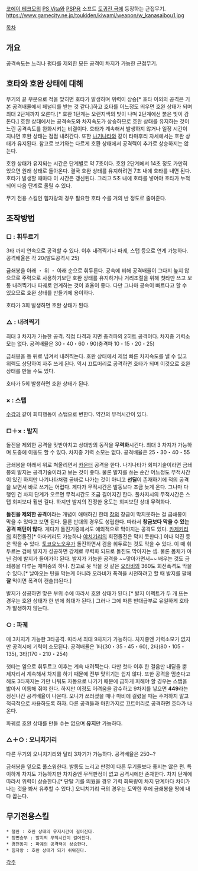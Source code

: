 [[코에이 테크모]]의 [[PS Vita]]와 [[PSP]]용 소프트 [[토귀전 극]]에 등장하는 근접무기.
https://www.gamecity.ne.jp/toukiden/kiwami/weapon/w_kanasaibou1.jpg

[[목차]]

== 개요 ==
공격속도는 느리나 평타를 제외한 모든 공격이 차지가 가능한 근접무기.

== 호타와 호완 상태에 대해 ==
무기의 끝 부분으로 적을 맞히면 호타가 발생하며 위력이 상승[* 호타 이외의 공격은 기본 공격배율에서 페널티를 받는 것 같다.]하고 호타를 어느정도 띄우면 호완 상태가 되며 최대 2단계까지 오른다.[* 호완 1단계는 오랜지색의 빛이 나며 2단계에선 붉은 빛이 감돈다.] 호완 상태에서는 공격속도와 차지속도가 상승하므로 호완 상태를 유지하는 것이 느린 공격속도를 완화시키는 비결이다. 호타가 계속해서 발생하지 않거나 일정 시간이 지나면 호완 상태는 점점 내려간다. 또한 [[나기나타(토귀전)|나기나타]]와 같이 타마후리 자세에서는 호완 상태가 유지된다. 참고로 보기와는 다르게 호환 상태에서 공격력이 추가로 상승하지는 않는다.

호완 상태가 유지되는 시간은 단계별로 약 7초이다. 호완 2단계에서 14초 정도 가만히 있으면 원래 상태로 돌아온다. 결국 호완 상태를 유지하려면 7초 내에 호타를 내면 된다. 호타가 발생할 때마다 이 시간은 갱신된다. 그리고 5초 내에 호타를 넣어야 호타가 누적되어 다음 단계로 올릴 수 있다.

무기 전용 스킬인 힘자랑의 경우 필요한 호타 수를 거의 반 정도로 줄여준다.

== 조작방법 ==
=== □ : 휘두르기 ===
3타 까지 연속으로 공격할 수 있다. 이후 내려찍기나 파궤, 스탭 등으로 연계 가능하다. 공격배율은 각 20(발도공격시 25)

금쇄봉을 아래 ・ 위 ・ 아래 순으로 휘두른다. 공속에 비해 공격배율이 그다지 높지 않으므로 주력으로 사용하기보단 호완 상태를 유지하거나 거리조절을 위해 첫타만 쓰고 보통 내려찍기나 파궤로 연계하는 것이 효율이 좋다. 다만 그나마 공속이 빠르다고 할 수 있으므로 호완 상태를 만들기에 용이하다.

호타가 3회 발생하면 호완 상태가 된다.

=== △ : 내려찍기 ===
최대 3 차지가 가능한 공격. 직접 타격과 지면 충격파의 2히트 공격이다. 차지중 기력소모는 없다. 공격배율은 30・40・60・90(충격파 10・15・20・25)

금쇄봉을 등 뒤로 넘겨서 내려찍는다. 호완 상태에서 제법 빠른 차지속도를 낼 수 있고 위력도 상당하여 자주 쓰게 된다. 역시 끄트머리로 공격하면 호타가 되며 이것으로 호완 상태를 만들 수도 있다.

호타가 5회 발생하면 호완 상태가 된다.

=== × : 스탭 ===
[[수갑(토귀전)|수갑]]과 같이 회피행동이 스탭으로 변한다. 약간의 무적시간이 있다.

=== □＋× : 발지 ===
돌진을 제외한 공격을 맞받아치고 상대방의 동작을 '''무력화'''시킨다. 최대 3 차지가 가능하며 도중에 이동도 할 수 있다. 차지중 기력 소모는 없다. 공격배율은 25・30・40・55

금쇄봉을 아래서 위로 쳐올리면서 [[카운터]] 공격을 한다. 나기나타가 회피기술이라면 금쇄봉의 발지는 공격기술이라고 보는 것이 좋다. 물론 발지를 쓰는 순간 어느정도 무적시간이 있긴 하지만 나기나타처럼 곧바로 나가는 것이 아니고 '''선딜'''이 존재하기에 적의 공격을 보면서 바로 쓰기는 어렵다. 게다가 무적시간은 발동보다 조금 늦게 온다. 그나마 다행인 건 차지 단계가 오르면 무적시간도 조금 길어지긴 한다. 풀차지시의 무적시간은 스탭 회피보다 훨씬 길다. 하지만 발지의 진정한 용도는 회피보단 상대 무력화다.

'''돌진을 제외한 공격'''이라는 개념이 애매하긴 한데 [[창(토귀전)|창]]의 창금이 막지못하는 걸 금쇄봉이 막을 수 있다고 보면 된다. 물론 반대의 경우도 성립한다. 따라서 '''창금보다 막을 수 있는 공격 패턴이 많다'''. 게다가 돌진기중에서도 예외적으로 막아지는 공격도 있다. [[카제키리]]의 회전돌진[* 아마키리도 가능하나 [[야치기리]]의 회전돌진은 막지 못한다.] 이나 약진 등은 막을 수 있다. [[토코요노오우]]가 돌진하면서 검을 휘두르는 것도 막을 수 있다. 이 때 휘두르는 검에 발지가 성공하면 강제로 무력화 되므로 돌진도 막아지는 셈. 물론 몸체가 아닌 검에 발지가 들어가야 된다. 발지가 가능한 공격을 ~~맞아가면서~~ 배우는 것도 금쇄봉을 다루는 재미중의 하나. 참고로 못 막을 것 같은 [[오라비]]의 360도 회전폭격도 막을 수 있다.[* 날아오는 탄을 막는게 아니라 오라비가 폭격을 시전하려고 할 때 발지를 팔에 '''잘''' 먹이면 폭격이 캔슬(!)된다.]

발지가 성공하면 맞은 부위 수에 따라서 호완 상태가 된다.[* 발지 이펙트가 두 개 뜨는 경우는 호완 상태가 한 번에 최대가 된다.] 그러나 그에 따른 반대급부로 유일하게 호타가 발생하지 않는다.

=== ○ : 파궤 ===
매 3차지가 가능한 3타공격. 따라서 최대 9차지가 가능하다. 차지중엔 기력소모가 없지만 공격시에 기력이 소모된다. 공격배율은 1타(30・35・45・60), 2타(80・105・135), 3타(170・210・254)

첫타는 옆으로 휘두르고 이후는 계속 내려찍는다. 다만 첫타 이후 한 걸음만 내딛을 뿐 제자리서 계속해서 차지를 하기 때문에 전부 맞히기는 쉽지 않다. 또한 공격을 멈춘다고 해도 3타까지는 가만 나둬도 자동으로 나가기 때문에 급하게 피해야 할 경우는 스탭을 밟아서 이동해 줘야 한다. 하지만 이정도 어려움을 감수하고 9차지를 넣으면 '''449'''라는 정신나간 공격배율이 나온다. 오니가 쓰러졌을 때나 마비에 걸렸을 때는 주저하지 말고 적극적으로 사용하도록 하자. 다른 공격들과 마찬가지로 끄트머리로 공격하면 호타가 나온다.

파궤로 호완 상태를 만들 수는 없으며 '''유지'''만 가능하다.

=== △＋○ : 오니치기리 ===
다른 무기의 오니치기리와 달리 3차기가 가능하다. 공격배율은 250~?

금쇄봉을 옆으로 풀스윙한다. 발동도 느리고 판정이 다른 무기들보다 좋지는 않은 편. 특이하게 차지도 가능하지만 차지중엔 무적판정이 없고 공격시에만 존재한다. 차지 단계에 따라서 위력이 상승한다.[* 단탈 기를 띄웠을 경우 기력 회복량이 차지 단계마다 차이가 나는 것을 봐서 유추할 수 있다.] 오니치기리 극의 경우는 도약한 후에 금쇄봉을 땅에 내다 꼽는다.

== 무기전용스킬 ==
 * 철완 : 호완 상태의 유지시간이 길어진다.
 * 정면승부 : 발지의 무적시간이 길어진다.
 * 경천동지 : 파궤의 공격력이 상승한다.
 * 힘자랑 : 호완 상태가 되기 쉬워진다.

[[각주]]
